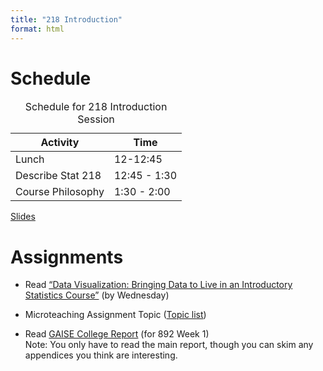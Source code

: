 ```yaml
---
title: "218 Introduction"
format: html
---
```


# Schedule

| Activity          | Time         |
|-------------------|--------------|
| Lunch             | 12-12:45     |
| Describe Stat 218 | 12:45 - 1:30 |
| Course Philosophy | 1:30 - 2:00  |

: Schedule for 218 Introduction Session

[Slides](01-introduction-slides.qmd)

# Assignments

-   Read ["Data Visualization: Bringing Data to Live in an Introductory Statistics Course"](https://www.tandfonline.com/doi/pdf/10.1080/10691898.2020.1796399) (by Wednesday)

-   Microteaching Assignment Topic ([Topic list](01-micro-teaching.qmd))

-   Read [GAISE College Report](https://www.amstat.org/docs/default-source/amstat-documents/gaisecollege_full.pdf) (for 892 Week 1)\
    Note: You only have to read the main report, though you can skim any appendices you think are interesting.
